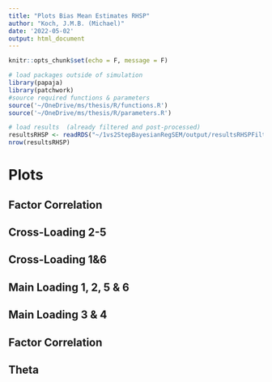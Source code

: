 ```yaml
---
title: "Plots Bias Mean Estimates RHSP"
author: "Koch, J.M.B. (Michael)"
date: '2022-05-02'
output: html_document
---
```


```r
knitr::opts_chunk$set(echo = F, message = F)
```


```r
# load packages outside of simulation
library(papaja)
library(patchwork)
#source required functions & parameters
source('~/OneDrive/ms/thesis/R/functions.R')
source('~/OneDrive/ms/thesis/R/parameters.R')
```

```r
# load results  (already filtered and post-processed)
resultsRHSP <- readRDS("~/1vs2StepBayesianRegSEM/output/resultsRHSPFilter.Rds")
nrow(resultsRHSP)
```

# Plots

## Factor Correlation

## Cross-Loading 2-5

## Cross-Loading 1&6

## Main Loading 1, 2, 5 & 6

## Main Loading 3 & 4

## Factor Correlation 

## Theta


